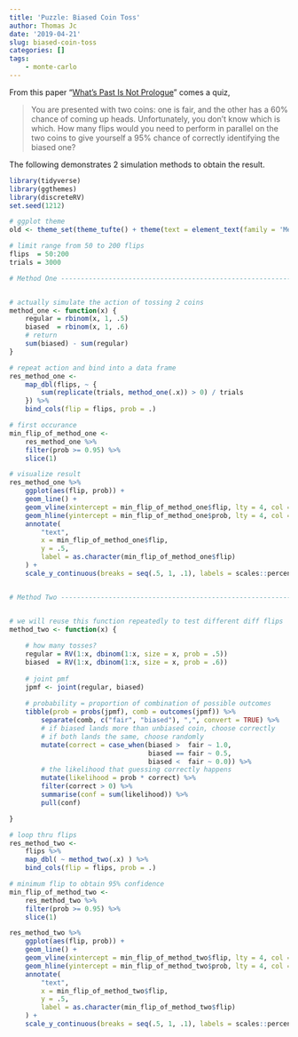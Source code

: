 ```yaml
---
title: 'Puzzle: Biased Coin Toss'
author: Thomas Jc
date: '2019-04-21'
slug: biased-coin-toss
categories: []
tags: 
    - monte-carlo
---
```


From this paper "[What's Past Is Not Prologue](https://papers.ssrn.com/sol3/papers.cfm?abstract_id=3034686)" comes a quiz, 

> You are presented with two coins: one is fair, and the other has a 60% chance of coming up heads. Unfortunately, you don’t know which is which. How many flips would you need to perform in parallel on the two
coins to give yourself a 95% chance of correctly identifying the biased one?

The following demonstrates 2 simulation methods to obtain the result. 

```r
library(tidyverse)
library(ggthemes)
library(discreteRV)
set.seed(1212)

# ggplot theme
old <- theme_set(theme_tufte() + theme(text = element_text(family = 'Menlo')))
```

```r
# limit range from 50 to 200 flips
flips  = 50:200
trials = 3000

# Method One --------------------------------------------------------------


# actually simulate the action of tossing 2 coins
method_one <- function(x) {
    regular = rbinom(x, 1, .5)
    biased  = rbinom(x, 1, .6)
    # return
    sum(biased) - sum(regular)
}

# repeat action and bind into a data frame
res_method_one <-
    map_dbl(flips, ~ {
        sum(replicate(trials, method_one(.x)) > 0) / trials
    }) %>%
    bind_cols(flip = flips, prob = .)

# first occurance
min_flip_of_method_one <-
    res_method_one %>%
    filter(prob >= 0.95) %>%
    slice(1)

# visualize result
res_method_one %>%
    ggplot(aes(flip, prob)) +
    geom_line() +
    geom_vline(xintercept = min_flip_of_method_one$flip, lty = 4, col = "red") +
    geom_hline(yintercept = min_flip_of_method_one$prob, lty = 4, col = "red") +
    annotate(
        "text",
        x = min_flip_of_method_one$flip,
        y = .5,
        label = as.character(min_flip_of_method_one$flip)
    ) +
    scale_y_continuous(breaks = seq(.5, 1, .1), labels = scales::percent)


# Method Two --------------------------------------------------------------


# we will reuse this function repeatedly to test different diff flips
method_two <- function(x) {
    
    # how many tosses?
    regular = RV(1:x, dbinom(1:x, size = x, prob = .5))
    biased  = RV(1:x, dbinom(1:x, size = x, prob = .6))
    
    # joint pmf
    jpmf <- joint(regular, biased)
    
    # probability = proportion of combination of possible outcomes
    tibble(prob = probs(jpmf), comb = outcomes(jpmf)) %>%
        separate(comb, c("fair", "biased"), ",", convert = TRUE) %>%
        # if biased lands more than unbiased coin, choose correctly
        # if both lands the same, choose randomly
        mutate(correct = case_when(biased >  fair ~ 1.0,
                                   biased == fair ~ 0.5,
                                   biased <  fair ~ 0.0)) %>%
        # the likelihood that guessing correctly happens
        mutate(likelihood = prob * correct) %>%
        filter(correct > 0) %>%
        summarise(conf = sum(likelihood)) %>%
        pull(conf)

}

# loop thru flips
res_method_two <- 
    flips %>% 
    map_dbl( ~ method_two(.x) ) %>% 
    bind_cols(flip = flips, prob = .)

# minimum flip to obtain 95% confidence
min_flip_of_method_two <- 
    res_method_two %>%
    filter(prob >= 0.95) %>%
    slice(1)

res_method_two %>%
    ggplot(aes(flip, prob)) +
    geom_line() +
    geom_vline(xintercept = min_flip_of_method_two$flip, lty = 4, col = "red") +
    geom_hline(yintercept = min_flip_of_method_two$prob, lty = 4, col = "red") +
    annotate(
        "text",
        x = min_flip_of_method_two$flip,
        y = .5,
        label = as.character(min_flip_of_method_two$flip)
    ) +
    scale_y_continuous(breaks = seq(.5, 1, .1), labels = scales::percent)
```




